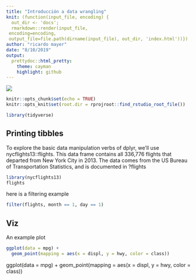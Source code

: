 ```yaml
---
title: "Introducción a data wrangling"
knit: (function(input_file, encoding) {
  out_dir <- 'docs';
  rmarkdown::render(input_file,
 encoding=encoding,
 output_file=file.path(dirname(input_file), out_dir, 'index.html'))})
author: "ricardo mayer"
date: "8/10/2019"
output:
  prettydoc::html_pretty:
    theme: cayman
    highlight: github
---
```



<img src="cien-logo.png" style="max-width=10%;top:0;right:0;" />

```r
knitr::opts_chunk$set(echo = TRUE)
knitr::opts_knit$set(root.dir = rprojroot::find_rstudio_root_file())
```

```r
library(tidyverse)
```


## Printing tibbles
To explore the basic data manipulation verbs of dplyr, we’ll use nycflights13::flights. This data frame contains all 336,776 flights that departed from New York City in 2013. The data comes from the US Bureau of Transportation Statistics, and is documented in ?flights


```r
library(nycflights13)
flights
```

here is a filtering example

```r
filter(flights, month == 1, day == 1)
```


## Viz

An example plot

```r
ggplot(data = mpg) + 
  geom_point(mapping = aes(x = displ, y = hwy, color = class))
```

ggplot(data = mpg) + 
  geom_point(mapping = aes(x = displ, y = hwy, color = class))
  
